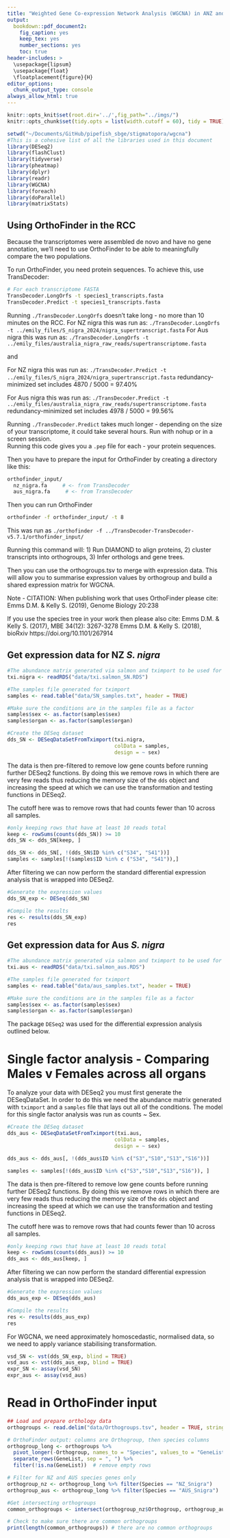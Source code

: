 ```yaml
---
title: "Weighted Gene Co-expression Network Analysis (WGCNA) in ANZ and Aus _Stigmatopora nigra_"
output:
  bookdown::pdf_document2:
    fig_caption: yes
    keep_tex: yes
    number_sections: yes
    toc: true
header-includes: >
  \usepackage{lipsum}
  \usepackage{float}
  \floatplacement{figure}{H}
editor_options:
  chunk_output_type: console
always_allow_html: true
---
```


```r
knitr::opts_knit$set(root.dir='../',fig_path="../imgs/")
knitr::opts_chunk$set(tidy.opts = list(width.cutoff = 60), tidy = TRUE)
```

``` r
setwd("~/Documents/GitHub/pipefish_sbge/stigmatopora/wgcna")
#This is a cohesive list of all the libraries used in this document
library(DESeq2)
library(flashClust)
library(tidyverse)
library(pheatmap)
library(dplyr)
library(readr)
library(WGCNA)
library(foreach)
library(doParallel)
library(matrixStats)
```

## Using OrthoFinder in the RCC

Because the transcriptomes were assembled de novo and have no gene annotation, we'll need to use OrthoFinder to be able to meaningfully compare the two populations.

To run OrthoFinder, you need protein sequences. To achieve this, use TransDecoder:

```bash

# For each transcriptome FASTA
TransDecoder.LongOrfs -t species1_transcripts.fasta 
TransDecoder.Predict -t species1_transcripts.fasta
```

Running `./TransDecoder.LongOrfs` doesn't take long - no more than 10 minutes on the RCC.
For NZ nigra this was run as: `./TransDecoder.LongOrfs -t ../emily_files/S_nigra_2024/nigra_supertranscript.fasta`
For Aus nigra this was run as: `./TransDecoder.LongOrfs -t ../emily_files/australia_nigra_raw_reads/supertranscriptome.fasta`

and

For NZ nigra this was run as: `./TransDecoder.Predict -t ../emily_files/S_nigra_2024/nigra_supertranscript.fasta`
     redundancy-minimized set includes 4870 / 5000 = 97.40%
     
For Aus nigra this was run as: `./TransDecoder.Predict -t ../emily_files/australia_nigra_raw_reads/supertranscriptome.fasta`
     redundancy-minimized set includes 4978 / 5000 = 99.56%

Running `./TransDecoder.Predict` takes much longer - depending on the size of your transcriptome, it could take several hours. Run with nohup or in a screen session.  
Running this code gives you a `.pep` file for each - your protein sequences.


Then you have to prepare the input for OrthoFinder by creating a directory like this:

```bash
orthofinder_input/
  nz_nigra.fa     # <- from TransDecoder
  aus_nigra.fa     # <- from TransDecoder
```

Then you can run OrthoFinder

```bash

orthofinder -f orthofinder_input/ -t 8

```

This was run as `./orthofinder -f ../TransDecoder-TransDecoder-v5.7.1/orthofinder_input/`

Running this command will: 1) Run DIAMOND to align proteins, 2) cluster transcripts into orthogroups, 3) Infer orthologs and gene trees. 

Then you can use the orthogroups.tsv to merge with expression data. This will allow you to summarise expression values by orthogroup and build a shared expression matrix for WGCNA. 

Note - CITATION:
 When publishing work that uses OrthoFinder please cite:
 Emms D.M. & Kelly S. (2019), Genome Biology 20:238

 If you use the species tree in your work then please also cite:
 Emms D.M. & Kelly S. (2017), MBE 34(12): 3267-3278
 Emms D.M. & Kelly S. (2018), bioRxiv https://doi.org/10.1101/267914

## Get expression data for NZ _S. nigra_

``` r
#The abundance matrix generated via salmon and tximport to be used for the DE analysis
txi.nigra <- readRDS("data/txi.salmon_SN.RDS")

#The samples file generated for tximport
samples <- read.table("data/SN_samples.txt", header = TRUE)

#Make sure the conditions are in the samples file as a factor
samples$sex <- as.factor(samples$sex)
samples$organ <- as.factor(samples$organ)

```

```r
#Create the DESeq dataset
dds_SN <- DESeqDataSetFromTximport(txi.nigra, 
                                   colData = samples,
                                   design = ~ sex)

```

The data is then pre-filtered to remove low gene counts before running further DESeq2 functions. By doing this we remove rows in which there are very few reads thus reducing the memory size of the `dds` object and increasing the speed at which we can use the transformation and testing functions in DESeq2.

The cutoff here was to remove rows that had counts fewer than 10 across all samples.

```r
#only keeping rows that have at least 10 reads total
keep <- rowSums(counts(dds_SN)) >= 10
dds_SN <- dds_SN[keep, ]

dds_SN <- dds_SN[, !(dds_SN$ID %in% c("S34", "S41"))]
samples <- samples[!(samples$ID %in% c ("S34", "S41")),]
```

After filtering we can now perform the standard differential expression analysis that is wrapped into DESeq2.

```r
#Generate the expression values
dds_SN_exp <- DESeq(dds_SN)

#Compile the results
res <- results(dds_SN_exp)
res

```

## Get expression data for Aus _S. nigra_

``` r
#The abundance matrix generated via salmon and tximport to be used for the DE analysis
txi.aus <- readRDS("data/txi.salmon_aus.RDS")

#The samples file generated for tximport
samples <- read.table("data/aus_samples.txt", header = TRUE)

#Make sure the conditions are in the samples file as a factor
samples$sex <- as.factor(samples$sex)
samples$organ <- as.factor(samples$organ)

```

The package `DESeq2` was used for the differential expression analysis outlined below.

# Single factor analysis - Comparing Males v Females across all organs
To analyze your data with DESeq2 you must first generate the DESeqDataSet. In order to do this we need the abundance matrix generated with `tximport` and a `samples` file that lays out all of the conditions. The model for this single factor analysis was run as counts ~ Sex.

```r
#Create the DESeq dataset
dds_aus <- DESeqDataSetFromTximport(txi.aus, 
                                   colData = samples,
                                   design = ~ sex)

dds_aus <- dds_aus[, !(dds_aus$ID %in% c("S3","S10","S13","S16"))]

samples <- samples[!(dds_aus$ID %in% c("S3","S10","S13","S16")), ]
```

The data is then pre-filtered to remove low gene counts before running further DESeq2 functions. By doing this we remove rows in which there are very few reads thus reducing the memory size of the `dds` object and increasing the speed at which we can use the transformation and testing functions in DESeq2.

The cutoff here was to remove rows that had counts fewer than 10 across all samples.

```r
#only keeping rows that have at least 10 reads total
keep <- rowSums(counts(dds_aus)) >= 10
dds_aus <- dds_aus[keep, ]

```

After filtering we can now perform the standard differential expression analysis that is wrapped into DESeq2.

```r
#Generate the expression values
dds_aus_exp <- DESeq(dds_aus)

#Compile the results
res <- results(dds_aus_exp)
res

```

For WGCNA, we need approximately homoscedastic, normalised data, so we need to apply variance stabilising transformation.

```r
vsd_SN <- vst(dds_SN_exp, blind = TRUE)
vsd_aus <- vst(dds_aus_exp, blind = TRUE)
expr_SN <- assay(vsd_SN)
expr_aus <- assay(vsd_aus)
```

# Read in OrthoFinder input

```r
## Load and prepare orthology data
orthogroups <- read.delim("data/Orthogroups.tsv", header = TRUE, stringsAsFactors = FALSE, fill = TRUE)

# OrthoFinder output: columns are Orthogroup, then species columns
orthogroup_long <- orthogroups %>%
  pivot_longer(-Orthogroup, names_to = "Species", values_to = "GeneList") %>%
  separate_rows(GeneList, sep = ", ") %>%
  filter(!is.na(GeneList))  # remove empty rows

# Filter for NZ and AUS species genes only
orthogroup_nz <- orthogroup_long %>% filter(Species == "NZ_Snigra")
orthogroup_aus <- orthogroup_long %>% filter(Species == "AUS_Snigra")

#Get intersecting orthogroups
common_orthogroups <- intersect(orthogroup_nz$Orthogroup, orthogroup_aus$Orthogroup)

# Check to make sure there are common orthogroups
print(length(common_orthogroups)) # there are no common orthogroups

```

